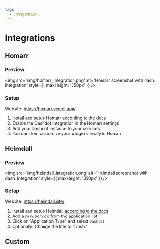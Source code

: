 ```yaml
---
tags:
  - Integration
---
```


# Integrations

## Homarr

### Preview

<img
  src='/img/homarr_integration.png'
  alt='Homarr screenshot with dash. integration'
  style={{ maxHeight: '350px' }}
/>

### Setup

Website: <https://homarr.vercel.app/>

1. Install and setup Homarr [according to the docs](https://homarr.vercel.app/docs/quick-start/)
2. Enable the Dashdot integration in the Homarr settings
3. Add your Dashdot instance to your services
4. You can then customize your widget directly in Homarr

## Heimdall

### Preview

<img
  src='/img/heimdall_integration.png'
  alt='Heimdall screenshot with dash. integration'
  style={{ maxHeight: '350px' }}
/>

### Setup

Website: <https://heimdall.site/>

1. Install and setup Heimdall [according to the docs](https://github.com/linuxserver/Heimdall/discussions/778)
2. Add a new service from the application list
3. Click on "Application Type" and select `Dashdot`
4. Optionally: Change the title to "Dash."

## Custom


<DocCardList items={useCurrentSidebarCategory().items} />
